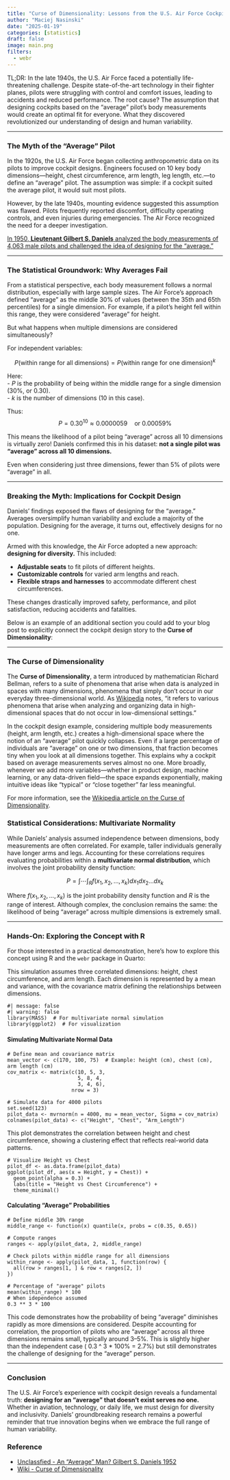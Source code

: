 ```yaml
---
title: "Curse of Dimensionality: Lessons from the U.S. Air Force Cockpit Design"
author: "Maciej Nasinski"
date: "2025-01-19"
categories: [statistics]
draft: false
image: main.png
filters:
  - webr
---
```

 
TL;DR: In the late 1940s, the U.S. Air Force faced a potentially life-threatening challenge. Despite state-of-the-art technology in their fighter planes, pilots were struggling with control and comfort issues, leading to accidents and reduced performance. The root cause? The assumption that designing cockpits based on the "average" pilot’s body measurements would create an optimal fit for everyone. What they discovered revolutionized our understanding of design and human variability.

---

### The Myth of the "Average" Pilot

In the 1920s, the U.S. Air Force began collecting anthropometric data on its pilots to improve cockpit designs. Engineers focused on 10 key body dimensions—height, chest circumference, arm length, leg length, etc.—to define an "average" pilot. The assumption was simple: if a cockpit suited the average pilot, it would suit most pilots.

However, by the late 1940s, mounting evidence suggested this assumption was flawed. Pilots frequently reported discomfort, difficulty operating controls, and even injuries during emergencies. The Air Force recognized the need for a deeper investigation.

[In 1950, **Lieutenant Gilbert S. Daniels** analyzed the body measurements of 4,063 male pilots and challenged the idea of designing for the "average."](https://apps.dtic.mil/sti/tr/pdf/AD0010203.pdf)

---

### The Statistical Groundwork: Why Averages Fail

From a statistical perspective, each body measurement follows a normal distribution, especially with large sample sizes. The Air Force’s approach defined "average" as the middle 30% of values (between the 35th and 65th percentiles) for a single dimension. For example, if a pilot’s height fell within this range, they were considered "average" for height.

But what happens when multiple dimensions are considered simultaneously?

For independent variables:
  
$$
P(\text{within range for all dimensions}) = P(\text{within range for one dimension})^k
$$

Here:  
- $P$ is the probability of being within the middle range for a single dimension (30%, or 0.30).  
- $k$ is the number of dimensions (10 in this case).  

Thus:
$$
P = 0.30^{10} \approx 0.0000059 \quad \text{or } 0.00059\%
$$

This means the likelihood of a pilot being "average" across all 10 dimensions is virtually zero! Daniels confirmed this in his dataset: **not a single pilot was "average" across all 10 dimensions.**

Even when considering just three dimensions, fewer than 5% of pilots were "average" in all.

---

### Breaking the Myth: Implications for Cockpit Design

Daniels’ findings exposed the flaws of designing for the "average." Averages oversimplify human variability and exclude a majority of the population. Designing for the average, it turns out, effectively designs for no one.

Armed with this knowledge, the Air Force adopted a new approach: **designing for diversity.** This included:  

- **Adjustable seats** to fit pilots of different heights.
- **Customizable controls** for varied arm lengths and reach.
- **Flexible straps and harnesses** to accommodate different chest circumferences.

These changes drastically improved safety, performance, and pilot satisfaction, reducing accidents and fatalities.

Below is an example of an additional section you could add to your blog post to explicitly connect the cockpit design story to the **Curse of Dimensionality**:

---

### The Curse of Dimensionality

The **Curse of Dimensionality**, a term introduced by mathematician Richard Bellman, refers to a suite of phenomena that arise when data is analyzed in spaces with many dimensions, phenomena that simply don’t occur in our everyday three-dimensional world. 
As [Wikipedia](https://en.wikipedia.org/wiki/Curse_of_dimensionality) notes, “it refers to various phenomena that arise when analyzing and organizing data in high-dimensional spaces that do not occur in low-dimensional settings.”

In the cockpit design example, considering multiple body measurements (height, arm length, etc.) creates a high-dimensional space where the notion of an “average” pilot quickly collapses. Even if a large percentage of individuals are “average” on one or two dimensions, that fraction becomes tiny when you look at all dimensions together. This explains why a cockpit based on average measurements serves almost no one. 
More broadly, whenever we add more variables—whether in product design, machine learning, or any data-driven field—the space expands exponentially, making intuitive ideas like “typical” or “close together” far less meaningful.

For more information, see the [Wikipedia article on the Curse of Dimensionality](https://en.wikipedia.org/wiki/Curse_of_dimensionality).

### Statistical Considerations: Multivariate Normality

While Daniels’ analysis assumed independence between dimensions, body measurements are often correlated. For example, taller individuals generally have longer arms and legs. Accounting for these correlations requires evaluating probabilities within a **multivariate normal distribution**, which involves the joint probability density function:

$$
P = \int \cdots \int_{R} f(x_1, x_2, \ldots, x_k) dx_1 dx_2 \ldots dx_k
$$

Where $f(x_1, x_2, \ldots, x_k)$ is the joint probability density function and $R$ is the range of interest. Although complex, the conclusion remains the same: the likelihood of being "average" across multiple dimensions is extremely small.

---

### Hands-On: Exploring the Concept with R

For those interested in a practical demonstration, here’s how to explore this concept using R and the `webr` package in Quarto:

This simulation assumes three correlated dimensions: height, chest circumference, and arm length. 
Each dimension is represented by a mean and variance, with the covariance matrix defining the relationships between dimensions.

```webr-r
#| message: false
#| warning: false
library(MASS)  # For multivariate normal simulation
library(ggplot2)  # For visualization
```

#### Simulating Multivariate Normal Data

```webr-r
# Define mean and covariance matrix
mean_vector <- c(170, 100, 75)  # Example: height (cm), chest (cm), arm length (cm)
cov_matrix <- matrix(c(10, 5, 3,
                       5, 8, 4,
                       3, 4, 6),
                     nrow = 3)

# Simulate data for 4000 pilots
set.seed(123)
pilot_data <- mvrnorm(n = 4000, mu = mean_vector, Sigma = cov_matrix)
colnames(pilot_data) <- c("Height", "Chest", "Arm_Length")
```

This plot demonstrates the correlation between height and chest circumference, showing a clustering effect that reflects real-world data patterns.

```webr-r
# Visualize Height vs Chest
pilot_df <- as.data.frame(pilot_data)
ggplot(pilot_df, aes(x = Height, y = Chest)) +
  geom_point(alpha = 0.3) +
  labs(title = "Height vs Chest Circumference") +
  theme_minimal()
```


#### Calculating "Average" Probabilities

```webr-r
# Define middle 30% range
middle_range <- function(x) quantile(x, probs = c(0.35, 0.65))

# Compute ranges
ranges <- apply(pilot_data, 2, middle_range)

# Check pilots within middle range for all dimensions
within_range <- apply(pilot_data, 1, function(row) {
  all(row > ranges[1, ] & row < ranges[2, ])
})

# Percentage of "average" pilots
mean(within_range) * 100
# When idependence assumed
0.3 ** 3 * 100
```

This code demonstrates how the probability of being "average" diminishes rapidly as more dimensions are considered.
Despite accounting for correlation, the proportion of pilots who are "average" across all three dimensions remains small, typically around 3–5%. This is slightly higher than the independent case (
0.3 ^ 3 * 100% = 2.7%) but still demonstrates the challenge of designing for the "average" person.

---

### Conclusion

The U.S. Air Force’s experience with cockpit design reveals a fundamental truth: **designing for an "average" that doesn’t exist serves no one.** Whether in aviation, technology, or daily life, we must design for diversity and inclusivity. Daniels’ groundbreaking research remains a powerful reminder that true innovation begins when we embrace the full range of human variability.

### Reference 

- [Unclassfied - An "Average" Man? Gilbert S. Daniels 1952](https://apps.dtic.mil/sti/tr/pdf/AD0010203.pdf)
- [Wiki - Curse of Dimensionality](https://en.wikipedia.org/wiki/Curse_of_dimensionality)
